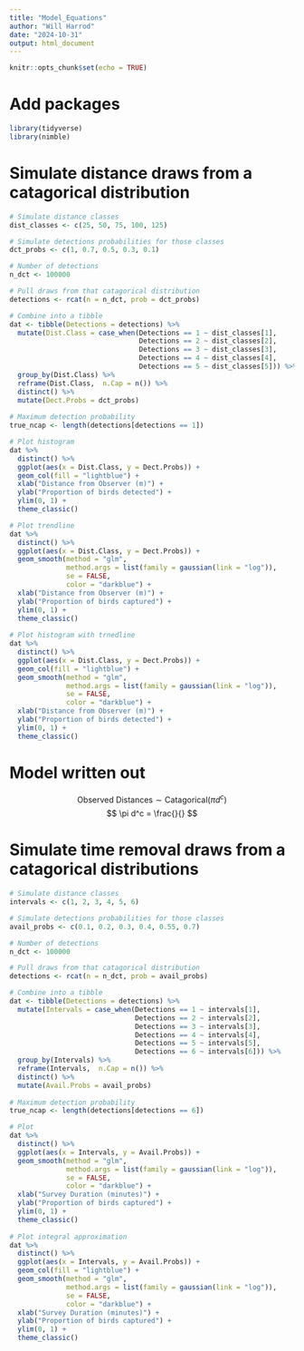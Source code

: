```yaml
---
title: "Model_Equations"
author: "Will Harrod"
date: "2024-10-31"
output: html_document
---
```


```r
knitr::opts_chunk$set(echo = TRUE)
```

# Add packages

```r
library(tidyverse)
library(nimble)
```


# Simulate distance draws from a catagorical distribution

```r
# Simulate distance classes
dist_classes <- c(25, 50, 75, 100, 125)

# Simulate detections probabilities for those classes
dct_probs <- c(1, 0.7, 0.5, 0.3, 0.1)

# Number of detections
n_dct <- 100000

# Pull draws from that catagorical distribution
detections <- rcat(n = n_dct, prob = dct_probs)

# Combine into a tibble
dat <- tibble(Detections = detections) %>% 
  mutate(Dist.Class = case_when(Detections == 1 ~ dist_classes[1],
                                Detections == 2 ~ dist_classes[2],
                                Detections == 3 ~ dist_classes[3],
                                Detections == 4 ~ dist_classes[4],
                                Detections == 5 ~ dist_classes[5])) %>% 
  group_by(Dist.Class) %>% 
  reframe(Dist.Class,  n.Cap = n()) %>% 
  distinct() %>% 
  mutate(Dect.Probs = dct_probs)
  
# Maximum detection probability
true_ncap <- length(detections[detections == 1])

# Plot histogram
dat %>%
  distinct() %>% 
  ggplot(aes(x = Dist.Class, y = Dect.Probs)) +
  geom_col(fill = "lightblue") +
  xlab("Distance from Observer (m)") +
  ylab("Proportion of birds detected") +
  ylim(0, 1) +
  theme_classic()

# Plot trendline
dat %>%
  distinct() %>% 
  ggplot(aes(x = Dist.Class, y = Dect.Probs)) +
  geom_smooth(method = "glm", 
              method.args = list(family = gaussian(link = "log")), 
              se = FALSE, 
              color = "darkblue") +
  xlab("Distance from Observer (m)") +
  ylab("Proportion of birds captured") +
  ylim(0, 1) +
  theme_classic()
  
# Plot histogram with trnedline
dat %>%
  distinct() %>% 
  ggplot(aes(x = Dist.Class, y = Dect.Probs)) +
  geom_col(fill = "lightblue") +
  geom_smooth(method = "glm", 
              method.args = list(family = gaussian(link = "log")), 
              se = FALSE, 
              color = "darkblue") +
  xlab("Distance from Observer (m)") +
  ylab("Proportion of birds detected") +
  ylim(0, 1) +
  theme_classic()
```

# Model written out 

$$
\text{Observed Distances} \sim \text{Catagorical}\left( \pi d^c \right)
$$
$$
\pi d^c = \frac{}{}
$$


# Simulate time removal draws from a catagorical distributions

```r
# Simulate distance classes
intervals <- c(1, 2, 3, 4, 5, 6)

# Simulate detections probabilities for those classes
avail_probs <- c(0.1, 0.2, 0.3, 0.4, 0.55, 0.7)

# Number of detections
n_dct <- 100000

# Pull draws from that catagorical distribution
detections <- rcat(n = n_dct, prob = avail_probs)

# Combine into a tibble
dat <- tibble(Detections = detections) %>% 
  mutate(Intervals = case_when(Detections == 1 ~ intervals[1],
                               Detections == 2 ~ intervals[2],
                               Detections == 3 ~ intervals[3],
                               Detections == 4 ~ intervals[4],
                               Detections == 5 ~ intervals[5],
                               Detections == 6 ~ intervals[6])) %>% 
  group_by(Intervals) %>% 
  reframe(Intervals,  n.Cap = n()) %>% 
  distinct() %>% 
  mutate(Avail.Probs = avail_probs)
  
# Maximum detection probability
true_ncap <- length(detections[detections == 6])

# Plot
dat %>%
  distinct() %>% 
  ggplot(aes(x = Intervals, y = Avail.Probs)) +
  geom_smooth(method = "glm", 
              method.args = list(family = gaussian(link = "log")), 
              se = FALSE, 
              color = "darkblue") +
  xlab("Survey Duration (minutes)") +
  ylab("Proportion of birds captured") +
  ylim(0, 1) +
  theme_classic()
  
# Plot integral approximation
dat %>%
  distinct() %>% 
  ggplot(aes(x = Intervals, y = Avail.Probs)) +
  geom_col(fill = "lightblue") +
  geom_smooth(method = "glm", 
              method.args = list(family = gaussian(link = "log")), 
              se = FALSE, 
              color = "darkblue") +
  xlab("Survey Duration (minutes)") +
  ylab("Proportion of birds captured") +
  ylim(0, 1) +
  theme_classic()
```

